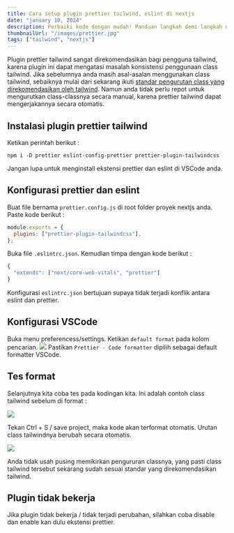 ```yaml
---
title: Cara setup plugin prettier tailwind, eslint di nextjs
date: "january 10, 2024"
description: Perbaiki kode dengan mudah! Panduan langkah demi langkah untuk mengatur plugin Prettier, ESLint, dan Tailwind CSS di proyek Next.js. Tingkatkan kualitas kode Anda sekarang
thumbnailUrl: "/images/prettier.jpg"
tags: ["tailwind", "nextjs"]
---
```


Plugin prettier tailwind sangat direkomendasikan bagi pengguna tailwind, karena plugin ini dapat mengatasi masalah konsistensi penggunaan class tailwind.
Jika sebelumnya anda masih asal-asalan menggunakan class tailwind, sebaiknya mulai dari sekarang ikuti [standar pengurutan class yang direkomendasikan oleh tailwind](https://tailwindcss.com/blog/automatic-class-sorting-with-prettier#how-classes-are-sorted). Namun anda tidak perlu repot untuk mengurutkan class-classnya secara manual, karena prettier tailwind dapat mengerjakannya secara otomatis.

## Instalasi plugin prettier tailwind

Ketikan perintah berikut :

```npm
npm i -D prettier eslint-config-prettier prettier-plugin-tailwindcss
```

Jangan lupa untuk menginstall ekstensi prettier dan eslint di VSCode anda.

## Konfigurasi prettier dan eslint

Buat file bernama `prettier.config.js` di root folder proyek nextjs anda.
Paste kode berikut :

```javascript
module.exports = {
  plugins: ["prettier-plugin-tailwindcss"],
};
```

Buka file `.eslintrc.json`. Kemudian timpa dengan kode berikut :

```javascript
{
  "extends": ["next/core-web-vitals", "prettier"]
}
```

Konfigurasi `eslintrc.json` bertujuan supaya tidak terjadi konflik antara eslint dan prettier.

## Konfigurasi VSCode

Buka menu preferencess/settings. Ketikan `default format` pada kolom pencarian.
![](https://res.cloudinary.com/djlpcw7uf/image/upload/v1704840612/blog.juhancoding.dev/default_format_yfgebm.png)
Pastikan `Prettier - Code formatter` dipilih sebagai default formatter VSCode.

## Tes format

Selanjutnya kita coba tes pada kodingan kita.
Ini adalah contoh class tailwind sebelum di format :

![](https://res.cloudinary.com/djlpcw7uf/image/upload/v1704861715/blog.juhancoding.dev/tailwind_class_sort_1_qez8g9.png)

Tekan Ctrl + S / save project, maka kode akan terformat otomatis. Urutan class tailwindnya berubah secara otomatis.

![](https://res.cloudinary.com/djlpcw7uf/image/upload/v1704841896/blog.juhancoding.dev/tailwind_class_sort_result_snfd6l.png)

Anda tidak usah pusing memikirkan pengururan classnya, yang pasti class tailwind tersebut sekarang sudah sesuai standar yang direkomendasikan tailwind.

## Plugin tidak bekerja

Jika plugin tidak bekerja / tidak terjadi perubahan, silahkan coba disable dan enable kan dulu ekstensi prettier.

